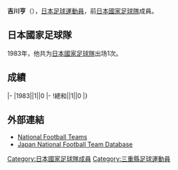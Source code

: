 {{Infobox football biography
|name=吉川亨
|image=
|fullname=吉川亨
|birth_date={{Birth date and age|1961|12|13}}
|cityofbirth=
|countryofbirth=[[日本|日本]]
|height=
|position=[[中场|中场]]
|currentclub=
|years=1980-1992
|clubs=[[柏雷素爾|日立]]
|caps(goals)=
|nationalyears=1983
|nationalteam=[[日本國家足球隊|日本]]
|nationalcaps(goals)=1 (0)
}}
'''吉川亨'''（{{Bd|1961年|12月13日||}}），[[日本|日本]][[足球|足球]][[運動員|運動員]]，前[[日本國家足球隊|日本國家足球隊]]成員。

==日本國家足球隊==
1983年，他共为[[日本國家足球隊|日本國家足球隊]]出场1次。

==成績==
{{Football player national team statistics|JPN}}
|-
|1983||1||0
|-
!總和||1||0
|}

==外部連結==
{{Reflist}}
*[http://www.national-football-teams.com/v2/player.php?id=36447 National Football Teams] {{Wayback|url=http://www.national-football-teams.com/v2/player.php?id=36447 |date=20121020224156 }}
*[https://web.archive.org/web/20130922125242/http://www.japannationalfootballteam.com/en/players/yoshikawa_toru.html Japan National Football Team Database]

{{Japan-sport-bio-stub}}
{{Soccer-player-stub}}
[[Category:日本國家足球隊成員|Category:日本國家足球隊成員]]
[[Category:三重縣足球運動員|Category:三重縣足球運動員]]